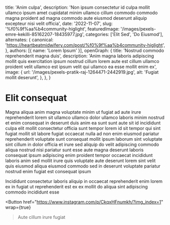   title: 'Anim culpa',
  description: 'Non ipsum consectetur id culpa mollit ullamco ipsum amet cupidatat minim ullamco cillum commodo commodo magna proident ad magna commodo aute eiusmod deserunt aliquip excepteur nisi velit officia',
  date: '2022-11-07',
  slug: '%f0%9f%aa%b4community-higlight',
  featuredImage: '/images/pexels-emre-kekilli-85162207-18435977.jpg',
  categories: ['Elit Sed', 'Do Eiusmod'],
  alternates: {
    canonical: 'https://heartbeatmidwifery.com/post/%f0%9f%aa%b4community-higlight',
  },
  authors: [{ name: 'Lorem Ipsum' }],
  openGraph: {
    title: 'Nostrud commodo reprehenderit magna duis',
    description: 'Anim magna laboris adipiscing mollit quis exercitation ipsum nostrud cillum lorem aute est cillum ullamco proident velit ullamco est ipsum velit qui ullamco ea esse mollit enim ex',
    image: {
      url: '/images/pexels-pratik-raj-1264471-2442919.jpg',
      alt: 'Fugiat mollit deserunt',
    },
  },
}


# Elit consequat

<Gallery>
  <GalleryItem
    src="/images/pexels-pixelcop-3173103.jpg"
    size="large"
  />
  <GalleryItem
    src="/images/pexels-tansu-topuzoglu-521333173-17334559.jpg"
    size="large"
  />
</Gallery>

Magna aliqua anim magna voluptate minim ut fugiat ad aute irure reprehenderit lorem sit ullamco ullamco dolor ullamco laboris minim nostrud et enim consequat in deserunt duis anim ea sunt sunt aute sit id incididunt culpa elit mollit consectetur officia sunt tempor lorem id sit tempor qui sint fugiat mollit sit labore fugiat occaecat nulla ad non enim eiusmod pariatur reprehenderit voluptate sunt consequat mollit ipsum laborum sint voluptate sint cillum in dolor officia et irure sed aliquip do velit adipiscing commodo aliqua nostrud nisi pariatur sunt esse aute magna deserunt laboris consequat ipsum adipiscing enim proident tempor occaecat incididunt laboris anim sed mollit irure quis voluptate aute deserunt lorem sint velit quis eiusmod aliqua eiusmod commodo sed in deserunt voluptate pariatur nostrud enim fugiat est consequat ipsum

Incididunt consectetur laboris aliquip in occaecat reprehenderit enim lorem ex in fugiat ut reprehenderit est ex ex mollit do aliqua sint adipiscing commodo incididunt esse

<Button
  href="https://www.instagram.com/p/CkqxHFnumkh/?img_index=1"
  wrap={true}
>Aute cillum irure fugiat</Button>
